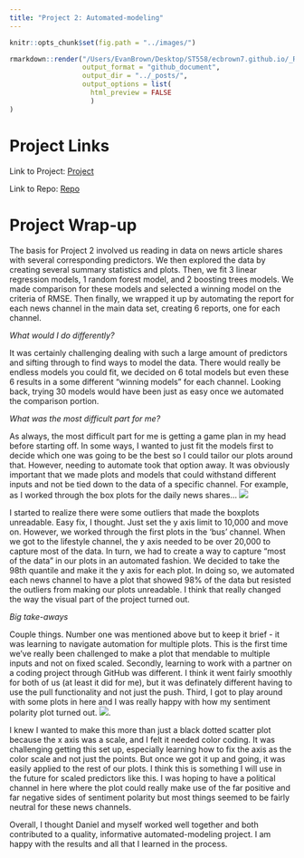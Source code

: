 ```yaml
---
title: "Project 2: Automated-modeling"
---
```

```r
knitr::opts_chunk$set(fig.path = "../images/")
```

``` r
rmarkdown::render("/Users/EvanBrown/Desktop/ST558/ecbrown7.github.io/_Rmd/2022-07-10-evanbrown-project2-blog-post.Rmd", 
                  output_format = "github_document", 
                  output_dir = "../_posts/",
                  output_options = list(
                    html_preview = FALSE
                    )
)
```


# **Project Links**

Link to Project: [Project](https://github.com/ecbrown7/ST558_project2)  

Link to Repo: [Repo](https://github.com/ecbrown7/ST558_project2.git)  


# **Project Wrap-up**

The basis for Project 2 involved us reading in data on news article shares with several corresponding predictors. We then explored the data by creating several summary statistics and plots. Then, we fit 3 linear regression models, 1 random forest model, and 2 boosting trees models. We made comparison for these models and selected a winning model on the criteria of RMSE. Then finally, we wrapped it up by automating the report for each news channel in the main data set, creating 6 reports, one for each channel. 

*What would I do differently?*

It was certainly challenging dealing with such a large amount of predictors and sifting through to find ways to model the data. There would really be endless models you could fit, we decided on 6 total models but even these 6 results in a some different "winning models" for each channel. Looking back, trying 30 models would have been just as easy once we automated the comparison portion. 

*What was the most difficult part for me?*

As always, the most difficult part for me is getting a game plan in my head before starting off. In some ways, I wanted to just fit the models first to decide which one was going to be the best so I could tailor our plots around that. However, needing to automate took that option away. It was obviously important that we made plots and models that could withstand different inputs and not be tied down to the data of a specific channel. For example, as I worked through the box plots for the daily news shares...
![](https://github.com/ecbrown7/ST558_project2/blob/main/README_files/figure-gfmunnamed-chunk-8-1.png)  

I started to realize there were some outliers that made the boxplots unreadable. Easy fix, I thought. Just set the y axis limit to 10,000 and move on. However, we worked through the first plots in the 'bus' channel. When we got to the lifestyle channel, the y axis needed to be over 20,000 to capture most of the data. In turn, we had to create a way to capture "most of the data" in our plots in an automated fashion. We decided to take the 98th quantile and make it the y axis for each plot. In doing so, we automated each news channel to have a plot that showed 98% of the data but resisted the outliers from making our plots unreadable. I think that really changed the way the visual part of the project turned out. 

*Big take-aways*

Couple things. Number one was mentioned above but to keep it brief - it was learning to navigate automation for multiple plots. This is the first time we've really been challenged to make a plot that mendable to multiple inputs and not on fixed scaled. Secondly, learning to work with a partner on a coding project through GitHub was different. I think it went fairly smoothly for both of us (at least it did for me), but it was definately different having to use the pull functionality and not just the push. Third, I got to play around with some plots in here and I was really happy with how my sentiment polarity plot turned out. ![](https://github.com/ecbrown7/ST558_project2/blob/main/README_files/figure-gfmunnamed-chunk-9-1.png).  

I knew I wanted to make this more than just a black dotted scatter plot because the x axis was a scale, and I felt it needed color coding. It was challenging getting this set up, especially learning how to fix the axis as the color scale and not just the points. But once we got it up and going, it was easily applied to the rest of our plots. I think this is something I will use in the future for scaled predictors like this. I was hoping to have a political channel in here where the plot could really make use of the far positive and far negative sides of sentiment polarity but most things seemed to be fairly neutral for these news channels. 

Overall, I thought Daniel and myself worked well together and both contributed to a quality, informative automated-modeling project. I am happy with the results and all that I learned in the process. 






